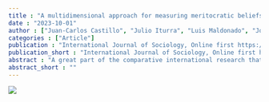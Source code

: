 ```yaml
---
title : "A multidimensional approach for measuring meritocratic beliefs: advantages, limitations and alternatives to the ISSP social inequality survey"
date : "2023-10-01"
author : ["Juan-Carlos Castillo", "Julio Iturra", "Luis Maldonado", "Jorge Atria", "Francisco Meneses"]
categories : ["Article"]
publication : "International Journal of Sociology, Online first https://doi.org/10.1080/00207659.2023.2274712"
publication_short : "International Journal of Sociology, Online first https://doi.org/10.1080/00207659.2023.2274712"
abstract : "A great part of the comparative international research that has attempted to measure meritocratic beliefs has used the social inequality module of the ISSP (International Social Survey Programme), which offers an unprecedented opportunity to compare meritocratic views in different societies. Based on a series of studies using ISSP data, the present paper proposes a multidimensional measurement framework for meritocratic beliefs. This framework dis- tinguishes, on the one side, between perceptions and preferences and, on the other side, between meritocratic and not meritocratic aspects. In the first study, we test the multidimensional framework for meritocratic beliefs using the ISSP 2009 inequality module through confirmatory factor analysis (CFA) techniques. After identify- ing the advantages and some limitations of ISSP items for a multidi- mensional operationalization of meritocratic beliefs, in a second study, we suggest a modified set of items that better taps the differ- ent dimensions of meritocracy. We examined the measuring proper- ties of this new instrument using a sample of Chilean adults (N ¼ 2,141). Based on these results, we recommend improvements in measuring meritocratic beliefs in cross-national studies."
abstract_short : ""
---
```


![](https://www.tandfonline.com/doi/cover-img/10.1080/mijs20.v053.i05)
